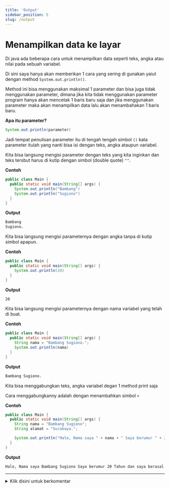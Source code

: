 ```yaml
---
title: 'Output'
sidebar_position: 5
slug: /output
---
```


# Menampilkan data ke layar

Di java ada beberapa cara untuk menampilkan data seperti teks, angka atau nilai pada sebuah variabel.

Di sini saya hanya akan memberikan 1 cara yang sering di gunakan yaiut dengan method `System.out.println()`.

Method ini bisa menggunakan maksimal 1 parameter dan bisa juga tidak menggunakan parameter, dimana jika kita tidak menggunakan parameter program hanya akan mencetak 1 baris baru saja dan jika menggunakan parameter maka akan menampilkan data lalu akan menambahakan 1 baris baru.

**Apa itu parameter?**
```java
System.out.println(parameter)
```

Jadi tempat penulisan parameter itu di tengah tengah simbol `()` kata parameter itulah yang nanti bisa isi dengan teks, angka ataupun variabel.

<Tabs>
<TabItem value="Cetak Teks" default>

Kita bisa langsung mengisi parameter dengan teks yang kita inginkan dan teks tersbut harus di kutip dengan simbol (double quote) `""`.

**Contoh**

```java 
public class Main {
  public static void main(String[] args) {
    System.out.println("Bambang")
    System.out.println("Sugiono")
  }
}
``` 

**Output**

```bash
Bambang
Sugiono.
``` 

</TabItem>
<TabItem value="Cetak Angka">

Kita bisa langsung mengisi parameternya dengan angka tanpa di kutip simbol apapun.

**Contoh**

```java 
public class Main {
  public static void main(String[] args) {
    System.out.println(20)
  }
}
``` 

**Output**

```bash
20
``` 

</TabItem>
<TabItem value="VARIABEL">

Kita bisa langsung mengisi parameternya dengan nama variabel yang telah di buat.

**Contoh**

```java 
public class Main {
  public static void main(String[] args) {
    String nama = "Bambang Sugiono.";
    System.out.println(nama)
  }
}
``` 

**Output**

```bash
Bambang Sugiono.
``` 

</TabItem>
<TabItem value="GABUNGAN">

Kita bisa menggabungkan teks, angka variabel degan 1 method print saja

Cara menggabungkanny adalah dengan menambahkan simbol `+`

**Contoh**

```java 
public class Main {
  public static void main(String[] args) {
    String nama = "Bambang Sugiono";
    String alamat = "Surabaya.";

    System.out.println("Halo, Nama saya " + nama + " Saya berumur " + 20 + " Tahun " + "dan saya berasal dari " + alamat);
  }
}
``` 

**Output**

```bash
Halo, Nama saya Bambang Sugiono Saya berumur 20 Tahun dan saya berasal dari Surabaya.
``` 

</TabItem>
</Tabs> 

<hr />
<details>
<summary id="sinal">Klik disini untuk berkomentar</summary>
<comentar />
</details>